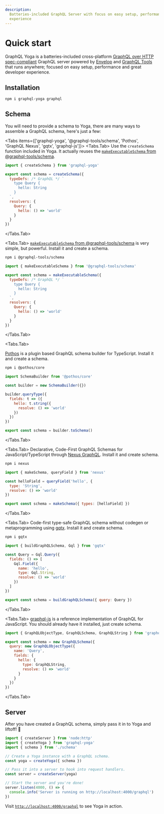 ```yaml
---
description:
  Batteries-included GraphQL Server with focus on easy setup, performance & great developer
  experience
---
```



# Quick start

GraphQL Yoga is a batteries-included cross-platform
[GraphQL over HTTP spec-compliant](https://github.com/enisdenjo/graphql-http/tree/master/implementations/graphql-yoga)
GraphQL server powered by [Envelop](https://envelop.dev) and
[GraphQL Tools](https://graphql-tools.com) that runs anywhere; focused on easy setup, performance
and great developer experience.

## Installation

```sh npm2yarn
npm i graphql-yoga graphql
```

## Schema

You will need to provide a schema to Yoga, there are many ways to assemble a GraphQL schema, here's
just a few:

<Tabs items={['graphql-yoga', '@graphql-tools/schema', 'Pothos', 'GraphQL Nexus', 'gqtx', 'graphql-js']}>
  <Tabs.Tab>
Use the `createSchema` function included in Yoga. It actually reuses the [`makeExecutableSchema` from @graphql-tools/schema](https://www.graphql-tools.com/docs/generate-schema).

```js filename="schema.js"
import { createSchema } from 'graphql-yoga'

export const schema = createSchema({
  typeDefs: /* GraphQL */ `
    type Query {
      hello: String
    }
  `,
  resolvers: {
    Query: {
      hello: () => 'world'
    }
  }
})
```

<CodegenCallout />

  </Tabs.Tab>

  <Tabs.Tab>
[`makeExecutableSchema` from @graphql-tools/schema](https://www.graphql-tools.com/docs/generate-schema) is very simple, but powerful. Install it and create a schema.

```sh npm2yarn
npm i @graphql-tools/schema
```

```js filename="schema.js"
import { makeExecutableSchema } from '@graphql-tools/schema'

export const schema = makeExecutableSchema({
  typeDefs: /* GraphQL */ `
    type Query {
      hello: String
    }
  `,
  resolvers: {
    Query: {
      hello: () => 'world'
    }
  }
})
```

<CodegenCallout />

  </Tabs.Tab>

  <Tabs.Tab>

[Pothos](https://pothos-graphql.dev) is a plugin based GraphQL schema builder for TypeScript.
Install it and create a schema.

```sh npm2yarn
npm i @pothos/core
```

```js filename="schema.js"
import SchemaBuilder from '@pothos/core'

const builder = new SchemaBuilder({})

builder.queryType({
  fields: t => ({
    hello: t.string({
      resolve: () => 'world'
    })
  })
})

export const schema = builder.toSchema()
```

  </Tabs.Tab>

  <Tabs.Tab>
Declarative, Code-First GraphQL Schemas for JavaScript/TypeScript through [Nexus GraphQL](https://nexusjs.org/). Install it and create schema.

```sh npm2yarn
npm i nexus
```

```js filename="schema.js"
import { makeSchema, queryField } from 'nexus'

const helloField = queryField('hello', {
  type: 'String',
  resolve: () => 'world'
})

export const schema = makeSchema({ types: [helloField] })
```

  </Tabs.Tab>

  <Tabs.Tab>
Code-first type-safe GraphQL schema without codegen or metaprogramming using [gqtx](https://github.com/sikanhe/gqtx). Install it and create schema.

```sh npm2yarn
npm i gqtx
```

```js filename="schema.js"
import { buildGraphQLSchema, Gql } from 'gqtx'

const Query = Gql.Query({
  fields: () => [
    Gql.Field({
      name: 'hello',
      type: Gql.String,
      resolve: () => 'world'
    })
  ]
})

export const schema = buildGraphQLSchema({ query: Query })
```

  </Tabs.Tab>

  <Tabs.Tab>
[graphql-js](https://github.com/graphql/graphql-js) is a reference implementation of GraphQL for JavaScript. You should already have it installed, just create schema.

```js filename="schema.js"
import { GraphQLObjectType, GraphQLSchema, GraphQLString } from 'graphql'

export const schema = new GraphQLSchema({
  query: new GraphQLObjectType({
    name: 'Query',
    fields: {
      hello: {
        type: GraphQLString,
        resolve: () => 'world'
      }
    }
  })
})
```

  </Tabs.Tab>
</Tabs>

## Server

After you have created a GraphQL schema, simply pass it in to Yoga and liftoff! 🚀

```js
import { createServer } from 'node:http'
import { createYoga } from 'graphql-yoga'
import { schema } from './schema'

// Create a Yoga instance with a GraphQL schema.
const yoga = createYoga({ schema })

// Pass it into a server to hook into request handlers.
const server = createServer(yoga)

// Start the server and you're done!
server.listen(4000, () => {
  console.info('Server is running on http://localhost:4000/graphql')
})
```

Visit [`http://localhost:4000/graphql`](http://localhost:4000/graphql) to see Yoga in action.
